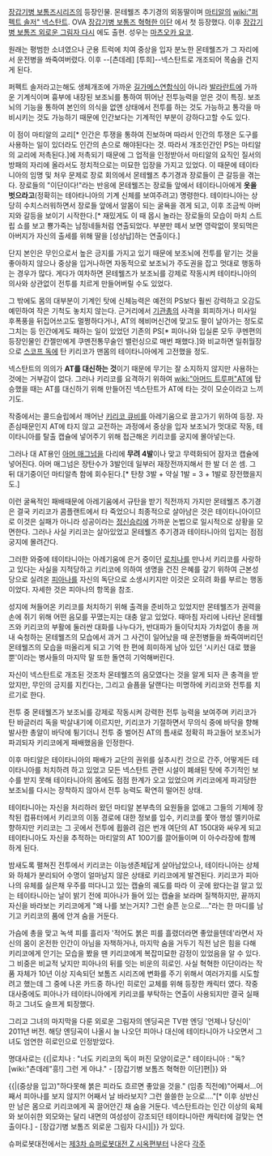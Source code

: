 [[장갑기병 보톰즈]]시리즈의 등장인물. 몬테웰즈 추기경의 외동딸이며 [[마티알]]의 [[wiki:"퍼펙트 솔저" 넥스탄트]]. OVA [[장갑기병 보톰즈 혁혁한 이단]] 에서 첫 등장했다. 이후 [[장갑기병 보톰즈 외로운 그림자 다시]] 에도 출현. 성우는 [[마츠오카 요코]].

원래는 평범한 소녀였으나 군용 트럭에 치여 중상을 입자 분노한 몬테웰즈가 그 자리에서 운전병을 쏴죽여버렸다. 이후 --[츤데레] [투희]--넥스탄트로 개조되어 목숨을 건지게 된다.

퍼펙트 솔저라고는해도 생체개조에 가까운 [[길가메스연합]]식이 아니라 [[발라란트]]에 가까운 기계식이며 흉부에 내장된 보조뇌를 통하여 뛰어난 전투능력을 얻은 것이 특징. 보조뇌의 기능을 통하여 본인의 의식을 없앤 상태에서 전투를 하는 것도 가능하고 통각을 마비시키는 것도 가능하기 때문에 인간보다는 기계적인 부분이 강하다고할 수도 있다.

이 점이 마티알의 교리[* 인간은 투쟁을 통하여 진보하며 따라서 인간의 투쟁은 도구를 사용하는 일이 있더라도 인간의 손으로 해야된다는 것. 따라서 개조인간인 PS는 마티알의 교리에 저촉된다.]에 저촉되기 때문에 그 업적을 인정받아서 마티알의 요직인 질서의 방패의 자리에 올라서도 정치적으로는 미묘한 입장을 가지고 있었다. 이 때문에 테이타니아의 임명 및 처우 문제로 장로 회의에서 몬테웰즈 추기경과 장로들이 큰 갈등을 겪는다. 장로들의 "이단이다!"라는 반응에 몬테웰즈는 장로들 앞에서 테이타니아에게 '''옷을 벗으라고'''(정확히는 테아타니아의 기계 신체를 보여주려고) 명령한다. 테이타니아는 상당히 수치스러워하면서 장로들 앞에서 알몸이 되는 굴욕을 겪게 되고, 이후 조금씩 아버지와 갈등을 보이기 시작한다.[* 재밌게도 이 때 몹시 놀라는 장로들의 모습이 마치 스트립 쇼를 보고 뿅가죽는 남정네들처럼 연출되었다. 부분만 떼서 보면 영락없이 못되먹은 아버지가 자신의 출세를 위해 딸을 [성상납]하는 연출이다.]

단지 본인은 무인으로서 높은 긍지를 가지고 있기 때문에 보조뇌에 전투를 맡기는 것을 좋아하지 않으나 중상을 입거나하면 자동적으로 보조뇌가 주도권을 잡고 멋대로 행동하는 경우가 많다. 게다가 여차하면 몬테웰즈가 보조뇌를 강제로 작동시켜 테이타니아의 의사와 상관없이 전투를 치르게 만들어버릴 수도 있었다.

그 밖에도 몸의 대부분이 기계인 탓에 신체능력은 예전의 PS보다 훨씬 강력하고 오감도 예민하여 작은 기척도 놓치지 않는다. 근거리에서 [[기관총]]의 사격을 회피하거나 미사일 후폭풍을 뒤집어쓰고도 멀쩡하다거나, AT의 헤비머신건에 맞고도 팔이 날아가는 정도로 그치는 등 인간에게도 패하는 일이 있었던 기존의 PS[* 피아나와 입실론 모두 쿠멘편의 등장인물인 칸젤만에게 쿠멘전통무술인 밸런싱으로 매번 패했다.]와 비교하면 일취월장으로 [[스코프 독]]에 탄 키리코가 맨몸의 테이타니아에게 고전했을 정도.

넥스탄트의 의의가 '''AT를 대신하는 것'''이기 때문에 무기는 잘 소지하지 않지만 사용하는 것에는 거부감이 없다. 그러나 키리코를 요격하기 위하여 [[wiki:"아머드 트루퍼"AT]]에 탑승했을 때는 AT를 대신하기 위해 만들어진 넥스탄트가 AT에 타는 것이 모순이라고 느끼기도.

작중에서는 콜드슬립에서 깨어난 [[키리코 큐비]]를 아레기움으로 끌고가기 위하여 등장. 자존심때문인지 AT에 타지 않고 교전하는 과정에서 중상을 입자 보조뇌가 멋대로 작동, 테이타니아를 탈출 캡슐에 넣어주기 위해 접근해온 키리코를 궁지에 몰아넣는다.

그러나 대 AT용인 [[아머 매그넘]]을 다리에 '''무려 4발'''이나 맞고 무력화되어 잠자코 캡슐에 넣어진다. 아머 매그넘은 장탄수가 3발인데 일부러 재장전까지해서 한 발 더 쏜 셈. 그 뒤 대기중이던 마티알측 함에 회수된다.[* 탄창 3발 + 약실 1발 = 3 + 1발로 장전했을지도.]

이런 굴욕적인 패배때문에 아레기움에서 규탄을 받기 직전까지 가지만 몬테웰즈 추기경은 결국 키리코가 콤플랜트에서 타 죽었으니 최종적으로 살아남은 것은 테이타니아이므로 이것은 실패가 아니라 성공이라는 [[정신승리]]에 가까운 논법으로 일시적으로 상황을 모면한다. 그러나 사실 키리코는 살아있었고 몬테웰즈 추기경과 테이타니아의 입지는 점점 궁지에 몰려간다.

그러한 와중에 테이타니아는 아레기움에 은거 중이던 [[로치나]]를 만나서 키리코를 사랑하고 있다는 사실을 지적당하고 키리코에 의하여 생명을 건진 은혜를 갚기 위하여 근본성당으로 실려온 [[피아나]]를 자신의 독단으로 소생시키지만 이것은 오히려 화를 부르는 행동이었다. 자세한 것은 피아나의 항목을 참조.

성지에 쳐들어온 키리코를 처치하기 위해 출격을 준비하고 있었지만 몬테웰즈가 권력을 손에 쥐기 위해 어떤 음모를 꾸몄는지는 대충 알고 있었다. 때마침 자리에 나타난 몬테웰즈와 키리코의 부활에 둘러싼 대화를 나누다가, 반대파가 들이닥치자 가차없이 총을 꺼내 숙청하는 몬테웰즈의 모습에서 과거 그 사건이 일어났을 때 운전병들을 쏴죽여버리던 몬테웰즈의 모습을 떠올리게 되고 기억 한 편에 희미하게 남아 있던 '시키신 대로 했을 뿐'이라는 병사들의 마지막 말 또한 돌연히 기억해버린다.

자신이 넥스탄트로 개조된 것조차 몬테웰즈의 음모였다는 것을 알게 되자 큰 충격을 받았지만, 무인의 긍지를 지킨다는, 그리고 슬픔을 달랜다는 미명하에 키리코와 전투를 치르기로 한다.

전투 중 몬테웰즈가 보조뇌를 강제로 작동시켜 강력한 전투 능력을 보여주며 키리코가 탄 바글러리 독을 박살내기에 이르지만, 키리코가 기절하면서 무의식 중에 바닥을 향해 발사한 총알이 바닥에 튕기더니 전투 중 벌어진 AT의 틈새로 정확히 파고들어 보조뇌가 파괴되자 키리코에게 패배했음을 인정한다.

이후 마티알은 테이타니아의 패배가 교단의 권위를 실추시킨 것으로 간주, 어떻게든 테이타니아를 처치하려 하고 있었고 모든 넥스탄트 관련 시설이 폐쇄된 탓에 주기적인 보수를 받지 못해 테이타니아의 몸에도 점점 한계가 오고 있었으며 키리코에게 파괴당한 보조뇌를 다시는 장착하지 않아서 전투 능력도 확연히 떨어진 상태.

테이타니아는 자신을 처리하러 왔던 마티알 본부측의 요원들을 없애고 그들의 기체에 장착된 컴퓨터에서 키리코의 이동 경로에 대한 정보를 입수, 키리코를 쫓아 행성 멜키아로 향하지만 키리코는 그 곳에서 전투에 휩쓸려 검은 번개 여단의 AT 150대와 싸우게 되고 테이타니아도 자신을 추적하는 마티알의 AT 100기를 끌어들이며 이 아수라장에 함께 하게 된다.

밤새도록 펼쳐진 전투에서 키리코는 이능생존체답게 살아남았으나, 테이타니아는 상체와 하체가 분리되어 수명이 얼마남지 않은 상태로 키리코에게 발견된다. 키리코가 피아나의 유체를 실은채 우주를 떠다니고 있는 캡슐의 궤도를 따라 이 곳에 왔다는걸 알고 있는 테이타니아는 날이 밝기 전에 피아나가 들어 있는 캡슐을 보라며 질책하지만, 끝까지 자신을 바라보는 키리코에게 "왜 나를 보는거지? 그런 슬픈 눈으로…."라는 한 마디를 남기고 키리코의 품에 안겨 숨을 거둔다.

가슴에 총을 맞고 녹색 피를 흘리자 '적어도 붉은 피를 흘렸더라면 좋았을텐데'라면서 자신의 몸이 온전한 인간이 아님을 자책하거나, 마지막 숨을 거두기 직전 남은 힘을 다해 키리코에게 안기는 모습을 봤을 땐 키리코에게 복잡미묘한 감정이 있었음을 알 수 있다. 그 비중은 비교적 낮지만 피아나의 뒤를 잇는 비운의 히로인. 사실 혁혁한 이단이라는 작품 자체가 10년 이상 지속되던 보톰즈 시리즈에 변화를 주기 위해서 여러가지를 시도할려고 했는데 그 중에 나온 카드중 하나인 히로인 교체를 위해 등장한 캐릭터 였다. 작중 대사중에도 피아나가 테이타니아에게 키리코를 부탁하는 연출이 사용되지만 결국 실패하고 그녀도 슬프게 퇴장했다.

그리고 그녀의 마지막을 다룬 외로운 그림자의 엔딩곡은 TV판 엔딩 '언제나 당신이' 2011년 버전. 해당 엔딩곡이 나올시 늘 나오던 피아나 대신에 테이타니아가 나오면서 그녀도 엄연한 히로인으로 인정받았다.

명대사로는
{{|로치나 : "너도 키리코의 독이 퍼진 모양이로군."
테이타니아 : "독? [wiki:"츤데레"흥!] 그런 게 아냐."
- [장갑기병 보톰즈 혁혁한 이단]편|}}
와

{{|(중상을 입고)"하다못해 붉은 피라도 흐르면 좋았을 것을."
(임종 직전에)"어째서…어째서 피아나를 보지 않지?! 어째서 날 바라보지? 그런 쓸쓸한 눈으로…."[* 이후 상반신만 남은 몸으로 키리코에게 꼭 끌어안긴 채 숨을 거둔다. 넥스탄트라는 인간 이상의 육체와 보이쉬한 외모와는 달리 내면의 여성성이 강조되던 테이타니아란 캐릭터에 걸맞는 연출이다.]
- [장갑기병 보톰즈 외로운 그림자 다시]|}}
가 있다.

슈퍼로봇대전에서는 [[제3차 슈퍼로봇대전 Z 시옥편]]부터 나온다 
[[각주]]
